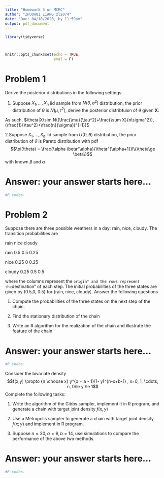 ```yaml
---
title: "Homework 5 on MCMC"
author: "ZHUOHUI LIANG zl2074"
date: "Due: 04/18/2020, by 11:59pm"
output: pdf_document
---
```


```r
library(tidyverse)



knitr::opts_chunk$set(echo = TRUE,
                      eval = F)
```

# Problem 1
Derive the posterior distributions in the following settings:

1. Suppose $X_1,...,X_n$ iid sample from $N(\theta, \sigma^2)$ distribution, the prior distribution of $\theta$ is $N(\mu, \tau^2)$, derive the posterior distribtuion of $\theta$ given $\mathbf{X}$:

\begin{eqnarray}
Pr[\theta|X] = \frac{Pr[\theta]*Pr[X|\theta]}{Pr[X]}
 &\propto& exp(-\frac{(\mu-\theta)^2}{\tau^2})*exp(-\frac{(\sum X-\theta)^2}{n\sigma^2})\\
 &=& exp[\frac{-(n\sigma^2(\mu^2-2\mu\theta+\theta^2)+\tau^2(\sum X^2-2\sum X\theta+\theta^2))}{\tau^2n\sigma^2}]\\
 &\propto& exp(-[\frac{\theta^2-2\theta(\frac{\mu}{\tau^2}+\frac{\sum X}{n\sigma^2})+(\frac{\mu}{\tau^2}+\frac{\sum X}{n\sigma^2})^2}{(\frac{1}{\tau^2}+\frac{n}{\sigma})^{-1}}])
\end{eqnarray}

As such, $\theta|X\sim N((\frac{\mu}{\tau^2}+\frac{\sum X}{n\sigma^2}),(\frac{1}{\tau^2}+\frac{n}{\sigma})^{-1})$


2.Suppose $X_1,...,X_n$ iid sample from $U(0, \theta)$ distribution, the prior distribution of $\theta$ is Pareto distribution with pdf
$$\pi(\theta) = \frac{\alpha \beta^\alpha}{\theta^{\alpha+1}}I\{\theta\ge \beta\}$$ with known $\beta$ and $\alpha$


\begin{eqnarray}
Pr[\theta|X] &\propto& L(X|\theta)*\pi(\theta)\\
 &=& \theta^{-n}*\frac{\alpha\beta^\alpha}{\theta^{\alpha+1}}I(\theta\ge\beta)\\
 &=& \frac{\alpha\beta^\alpha}{\theta^{n+\alpha+1}}I(\theta\ge\beta)
\end{eqnarray}


# Answer: your answer starts here...

```r
#R codes:
```

# Problem 2
Suppose there are three possible weathers in a day: rain, nice,
cloudy. The transition probabilities are

rain nice cloudy

rain 0.5 0.5 0.25

nice 0.25 0 0.25

cloudy 0.25 0.5 0.5

where the columns represent the ``origin" and the rows represent the
``destination" of each step. The initial probabilities of the three states are
given by (0.5,0, 0.5) for (rain, nice, cloudy). Answer the following questions


1.  Compute the probabilities of the three states on the next step of the chain.

2.  Find the stationary distribution of the chain

3.  Write an R algorithm for the realization of the chain and illustrate the
feature of the chain.

# Answer: your answer starts here...

```r
#R codes:
```


\paragraph{problem 3}

Consider the bivariate density
$$f(x,y) \propto {n \choose x} y^{x + a - 1}(1- y)^{n-x+b-1} , x=0, 1, \cdots, n, 0\le y \le 1$$
Complete the following tasks:

1. Write the algorithm of the Gibbs sampler,  implement it in R program, and generate a chain with target joint density $f(x,y)$

2. Use a Metropolis sampler to generate a chain with target joint density $f(x; y)$ and implement in R program.

3. Suppose $n = 30, a = 9, b = 14$, use simulations to compare the performance of the above two methods.

# Answer: your answer starts here...

```r
#R codes:
```

